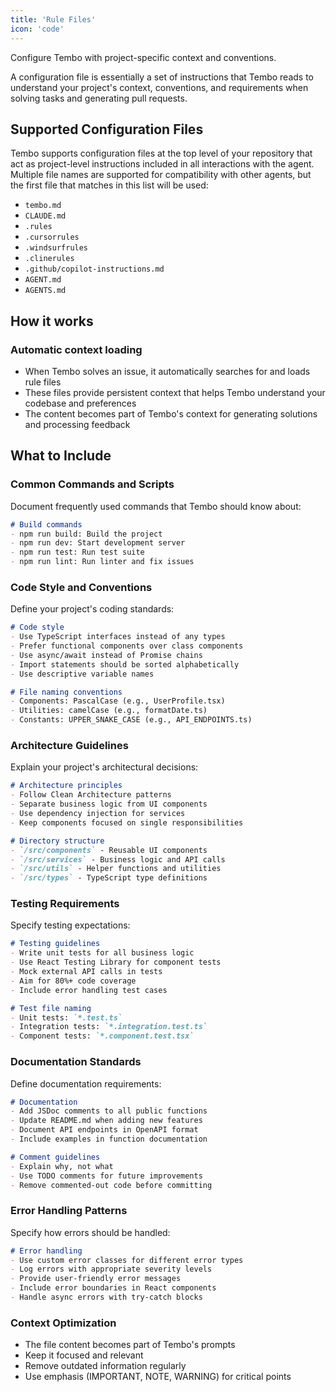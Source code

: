 ```yaml
---
title: 'Rule Files'
icon: 'code'
---
```


Configure Tembo with project-specific context and conventions.

A configuration file is essentially a set of instructions that Tembo reads to understand your project's context, conventions, and requirements when solving tasks and generating pull requests.

## Supported Configuration Files

Tembo supports configuration files at the top level of your repository that act as project-level instructions included in all interactions with the agent. Multiple file names are supported for compatibility with other agents, but the first file that matches in this list will be used:

- `tembo.md`
- `CLAUDE.md`
- `.rules`
- `.cursorrules`
- `.windsurfrules`
- `.clinerules`
- `.github/copilot-instructions.md`
- `AGENT.md`
- `AGENTS.md`

## How it works

### Automatic context loading
- When Tembo solves an issue, it automatically searches for and loads rule files
- These files provide persistent context that helps Tembo understand your codebase and preferences
- The content becomes part of Tembo's context for generating solutions and processing feedback

## What to Include

### Common Commands and Scripts
Document frequently used commands that Tembo should know about:

```markdown
# Build commands
- npm run build: Build the project
- npm run dev: Start development server
- npm run test: Run test suite
- npm run lint: Run linter and fix issues
```

### Code Style and Conventions
Define your project's coding standards:

```markdown
# Code style
- Use TypeScript interfaces instead of any types
- Prefer functional components over class components
- Use async/await instead of Promise chains
- Import statements should be sorted alphabetically
- Use descriptive variable names

# File naming conventions
- Components: PascalCase (e.g., UserProfile.tsx)
- Utilities: camelCase (e.g., formatDate.ts)
- Constants: UPPER_SNAKE_CASE (e.g., API_ENDPOINTS.ts)
```

### Architecture Guidelines
Explain your project's architectural decisions:

```markdown
# Architecture principles
- Follow Clean Architecture patterns
- Separate business logic from UI components
- Use dependency injection for services
- Keep components focused on single responsibilities

# Directory structure
- `/src/components` - Reusable UI components
- `/src/services` - Business logic and API calls
- `/src/utils` - Helper functions and utilities
- `/src/types` - TypeScript type definitions
```

### Testing Requirements
Specify testing expectations:

```markdown
# Testing guidelines
- Write unit tests for all business logic
- Use React Testing Library for component tests
- Mock external API calls in tests
- Aim for 80%+ code coverage
- Include error handling test cases

# Test file naming
- Unit tests: `*.test.ts`
- Integration tests: `*.integration.test.ts`
- Component tests: `*.component.test.tsx`
```

### Documentation Standards
Define documentation requirements:

```markdown
# Documentation
- Add JSDoc comments to all public functions
- Update README.md when adding new features
- Document API endpoints in OpenAPI format
- Include examples in function documentation

# Comment guidelines
- Explain why, not what
- Use TODO comments for future improvements
- Remove commented-out code before committing
```

### Error Handling Patterns
Specify how errors should be handled:

```markdown
# Error handling
- Use custom error classes for different error types
- Log errors with appropriate severity levels
- Provide user-friendly error messages
- Include error boundaries in React components
- Handle async errors with try-catch blocks
```

### Context Optimization

- The file content becomes part of Tembo's prompts
- Keep it focused and relevant
- Remove outdated information regularly
- Use emphasis (IMPORTANT, NOTE, WARNING) for critical points

